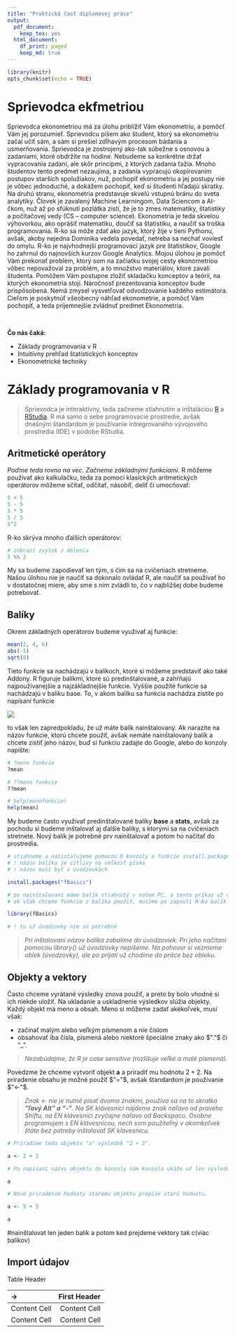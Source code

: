 ```yaml
---
title: "Praktická časť diplomovej práce"
output: 
  pdf_document:
    keep_tex: yes
  html_document:
    df_print: paged
    keep_md: true
---
```


```r
library(knitr)
opts_chunk$set(echo = TRUE)
```

# Sprievodca ekfmetriou

Sprievodca ekonometriou má za úlohu priblížiť Vám ekonometriu, a pomôcť Vám jej porozumieť. Sprievodcu píšem ako študent, ktorý sa ekonometriu začal učiť sám, a sám si prešiel zdĺhavým procesom bádania a usmerňovania. Sprievodca je zostrojený ako-tak súbežne s osnovou a zadaniami, ktoré obdržíte na hodine. Nebudeme sa konkrétne držať vypracovania zadaní, ale skôr princípmi, z ktorých zadania ťažia. Mnoho študentov tento predmet nezaujíma, a zadania vypracujú okopírovaním postupov starších spolužiakov, nuž, pochopiť ekonometriu a jej postupy nie je vôbec jednoduché, a dokážem pochopiť, keď si študenti hľadajú skratky. Na druhú stranu, ekonometria predstavuje skvelú vstupnú bránu do sveta analytiky. Človek je zavalený Machine Learningom, Data Sciencom a AI-čkom, nuž až po sfúknutí pozlátka zistí, že je to zmes matematiky, štatistiky a počítačovej vedy (CS – computer science). Ekonometria je teda skvelou výhovorkou, ako oprášiť matematiku, doučiť sa štatistiku, a naučiť sa troška programovania. R-ko sa môže zdať ako jazyk, ktorý žije v tieni Pythonu, avšak, akoby nejedna Dominika vedela povedať, netreba sa nechať voviesť do omylu. R-ko je najvhodnejší programovací jazyk pre štatistikov, Google ho zahrnul do najnovších kurzov Google Analytics. Mojou úlohou je pomôcť Vám prekonať problém, ktorý som na začiatku svojej cesty ekonometriou vôbec nepovažoval za problém, a to množstvo materiálov, ktoré zavalí študenta. Pomôžem Vám postupne zložiť skladačku konceptov a teórií, na ktorých ekonometria stojí. Náročnosť prezentovania konceptov bude prispôsobená. Nemá zmysel vysvetľovať odvodzovanie každého estimátora. Cieľom je poskytnúť všeobecný náhľad ekonometrie, a pomôcť Vám pochopiť, a teda príjemnejšie zvládnuť predmet Ekonometria.    

&nbsp;  
 
__Čo nás čaká:__  

* Základy programovania v R  
* Intuitívny prehľad štatistických konceptov  
* Ekonometrické techniky 

\newpage

# Základy programovania v R  

> Sprievodca je interaktívny, teda začneme stiahnutím a inštaláciou [R](https://cran.r-project.org/mirrors.html) a [RStudia](https://cran.r-project.org/mirrors.html). R má samo o sebe programovacie prostredie, avšak dnešným štandardom je používanie intregrovaného vývojového prostredia (IDE) v podobe RStudia.  

## Aritmetické operátory
  
_Poďme teda rovno na vec. Začneme základnými funkciami._ R môžeme používať ako kalkulačku, teda za pomoci klasických aritmetických operátorov môžeme sčítať, odčítať, násobiť, deliť či umocňovať:
```r
5 + 5
5 - 5
5 * 5
5 / 5
5^2
```
  
R-ko skrýva mnoho ďalších operátorov:

```r
# zobrazí zvyšok z delenia
5 %% 2
```

My sa budeme zapodievať len tým, s čím sa na cvičeniach stretneme. Našou úlohou nie je naučiť sa dokonalo ovládať R, ale naučiť sa používať ho v dostatočnej miere, aby sme s ním zvládli to, čo v najbližšej dobe budeme potrebovať.  

\newpage  

## Balíky

Okrem základných operátorov budeme využívať aj funkcie:
```r
mean(2, 4, 6)
abs(-5)
sqrt(8)
```

Tieto funkcie sa nachádzajú v balíkoch, ktoré si môžeme predstaviť ako také Addony. R figuruje balíkmi, ktoré sú predinštalované, a zahŕňajú najpoužívanejšie a najzákladnejšie funkcie. Vyššie použíté funkcie sa nachádzajú v balíku base. To, v akom balíku sa funkcia nachádza zistíte po napísaní funkcie  

![](D:\Desktop\diplomka obrazky\1.png)  

to však len zapredpokladu, že už máte balík nainštalovaný. Ak narazíte na názov funkcie, ktorú chcete použiť, avšak nemáte nainštalovaný balík a chcete zistiť jeho názov, buď si funkciu zadajte do Google, alebo do konzoly napíšte:

```r
# ?meno funkcie
?mean

# ??meno funkcie
??mean

# help(menofunkcie)
help(mean)
```

My budeme často využívať predinštalované balíky __base__ a __stats__, avšak za pochodu si budeme inštalovať aj ďalšie balíky, s ktorými sa na cvičeniach stretnete. Nový balík je potrebné prv nainštalovať a potom ho načítať do prostredia.  

```r
# stiahneme a našintalujeme pomocou R konzoly a funkcie install.packages()
# ! názov balíka je citlivý na veľkosť písma
# ! názov musí byť v úvodzovkách

install.packages("fBasics")

# po nainštalovaní máme balík stiahnutý v našom PC, a tento príkaz už viac nepoužívame
# ak však chceme funkcie z balíka použiť, musíme po zapnutí R-ka balík načítať príkazom

library(fBasics)

# ! tu už úvodzovky nie sú potrebné

```

> _Pri inštalovaní názov balíka zabalíme do úvodzoviek. Pri jeho načítaní pomocou library() už úvodzovky nepíšeme.
Na pohovor si vezmeme oblek (úvodzovky), ale po prijatí už chodíme do práce bez obleku._  

## Objekty a vektory

Často chceme vyrátané výsledky znova použiť, a preto by bolo vhodné si ich niekde uložiť. Na ukladanie a uskladnenie výsledkov slúžia objekty. Každý objekt má meno a obsah. Meno si môžeme zadať akékoľvek, musí však:

* začínať malým alebo veľkým písmenom a nie číslom
* obsahovať iba čísla, písmená alebo niektoré špeciálne znaky ako $"."$ či "_".  

> _Nezabúdajme, že R je case sensitive (rozlišuje veľké a malé písmená)._  

Povedzme že chceme vytvoriť objekt __a__ a priradiť mu hodnotu $2 + 2$. Na priradenie obsahu je možné použiť $"="$, avšak štandardom je používanie $"<-"$.

> _Znak <- nie je nutné písať dvoma znakmi, používa sa na to skratka __"ľavý Alt" a "-"__. Na SK klávesnici nájdeme znak naľavo od pravého Shiftu, na EN klávesnici zvyčajne naľavo od Backspacu. Osobne programujem s EN klávesnicou, nech som použíteľný v akomkoľvek štáte bez potreby inštalovať SK klávesnicu._

```r
# Priradíme teda objektu "a" výsledok "2 + 2".

a <- 2 + 2

# Po napísaní názvu objektu do konzoly nám konzola ukáže už len výsledok.

a

# Nové priradenie hodnoty starému objektu prepíše starú hodnotu.

a <- 5 + 5

a
```

#nainštalovat len jeden balik a potom ked prejdeme vektory tak c(viac balikov)

## Import údajov
Table Header  

->| First Header  | Second Header |<- 
| :------------- | -------------: |
| Content Cell  | Content Cell  |
| Content Cell  | Content Cell  |
